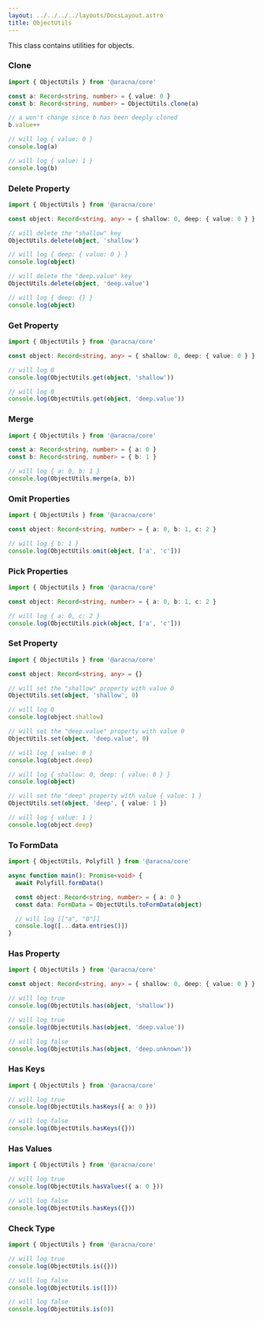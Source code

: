 ```yaml
---
layout: ../../../../layouts/DocsLayout.astro
title: ObjectUtils
---
```


This class contains utilities for objects.

### Clone

```ts
import { ObjectUtils } from '@aracna/core'

const a: Record<string, number> = { value: 0 }
const b: Record<string, number> = ObjectUtils.clone(a)

// a won't change since b has been deeply cloned
b.value++

// will log { value: 0 }
console.log(a)

// will log { value: 1 }
console.log(b)
```

### Delete Property

```ts
import { ObjectUtils } from '@aracna/core'

const object: Record<string, any> = { shallow: 0, deep: { value: 0 } }

// will delete the "shallow" key
ObjectUtils.delete(object, 'shallow')

// will log { deep: { value: 0 } }
console.log(object)

// will delete the "deep.value" key
ObjectUtils.delete(object, 'deep.value')

// will log { deep: {} }
console.log(object)
```

### Get Property

```ts
import { ObjectUtils } from '@aracna/core'

const object: Record<string, any> = { shallow: 0, deep: { value: 0 } }

// will log 0
console.log(ObjectUtils.get(object, 'shallow'))

// will log 0
console.log(ObjectUtils.get(object, 'deep.value'))
```

### Merge

```ts
import { ObjectUtils } from '@aracna/core'

const a: Record<string, number> = { a: 0 }
const b: Record<string, number> = { b: 1 }

// will log { a: 0, b: 1 }
console.log(ObjectUtils.merge(a, b))
```

### Omit Properties

```ts
import { ObjectUtils } from '@aracna/core'

const object: Record<string, number> = { a: 0, b: 1, c: 2 }

// will log { b: 1 }
console.log(ObjectUtils.omit(object, ['a', 'c']))
```

### Pick Properties

```ts
import { ObjectUtils } from '@aracna/core'

const object: Record<string, number> = { a: 0, b: 1, c: 2 }

// will log { a: 0, c: 2 }
console.log(ObjectUtils.pick(object, ['a', 'c']))
```

### Set Property

```ts
import { ObjectUtils } from '@aracna/core'

const object: Record<string, any> = {}

// will set the "shallow" property with value 0
ObjectUtils.set(object, 'shallow', 0)

// will log 0
console.log(object.shallow)

// will set the "deep.value" property with value 0
ObjectUtils.set(object, 'deep.value', 0)

// will log { value: 0 }
console.log(object.deep)

// will log { shallow: 0, deep: { value: 0 } }
console.log(object)

// will set the "deep" property with value { value: 1 }
ObjectUtils.set(object, 'deep', { value: 1 })

// will log { value: 1 }
console.log(object.deep)
```

### To FormData

```ts
import { ObjectUtils, Polyfill } from '@aracna/core'

async function main(): Promise<void> {
  await Polyfill.formData()

  const object: Record<string, number> = { a: 0 }
  const data: FormData = ObjectUtils.toFormData(object)

  // will log [["a", "0"]]
  console.log([...data.entries()])
}
```

### Has Property

```ts
import { ObjectUtils } from '@aracna/core'

const object: Record<string, any> = { shallow: 0, deep: { value: 0 } }

// will log true
console.log(ObjectUtils.has(object, 'shallow'))

// will log true
console.log(ObjectUtils.has(object, 'deep.value'))

// will log false
console.log(ObjectUtils.has(object, 'deep.unknown'))
```

### Has Keys

```ts
import { ObjectUtils } from '@aracna/core'

// will log true
console.log(ObjectUtils.hasKeys({ a: 0 }))

// will log false
console.log(ObjectUtils.hasKeys({}))
```

### Has Values

```ts
import { ObjectUtils } from '@aracna/core'

// will log true
console.log(ObjectUtils.hasValues({ a: 0 }))

// will log false
console.log(ObjectUtils.hasKeys({}))
```

### Check Type

```ts
import { ObjectUtils } from '@aracna/core'

// will log true
console.log(ObjectUtils.is({}))

// will log false
console.log(ObjectUtils.is([]))

// will log false
console.log(ObjectUtils.is(0))
```
